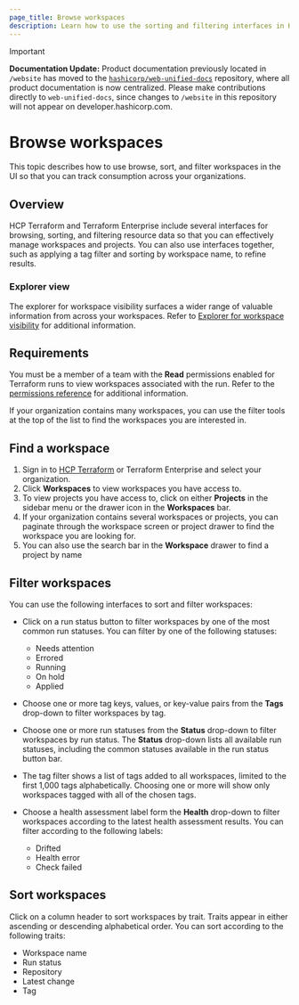 ```yaml
---
page_title: Browse workspaces
description: Learn how to use the sorting and filtering interfaces in HCP Terraform to create different views of the resource data that the app manages so that you can track consumption across your organizations.
---
```


> [!IMPORTANT]  
> **Documentation Update:** Product documentation previously located in `/website` has moved to the [`hashicorp/web-unified-docs`](https://github.com/hashicorp/web-unified-docs) repository, where all product documentation is now centralized. Please make contributions directly to `web-unified-docs`, since changes to `/website` in this repository will not appear on developer.hashicorp.com.

# Browse workspaces

This topic describes how to use browse, sort, and filter workspaces in the UI so that you can track consumption across your organizations.

## Overview

HCP Terraform and Terraform Enterprise include several interfaces for browsing, sorting, and filtering resource data so that you can effectively manage workspaces and projects. You can also use interfaces together, such as applying a tag filter and sorting by workspace name, to refine results.

<!-- BEGIN: TFC:only name:explorer-callout -->
### Explorer view
The explorer for workspace visibility surfaces a wider range of valuable information from across your workspaces. Refer to [Explorer for workspace visibility](/terraform/cloud-docs/workspaces/explorer) for additional information.
<!-- END: TFC:only name:explorer-callout -->

## Requirements

You must be a member of a team with the **Read** permissions enabled for Terraform runs to view workspaces associated with the run. Refer to the [permissions reference](/terraform/cloud-docs/users-teams-organizations/permissions) for additional information.

If your organization contains many workspaces, you can use the filter tools at the top of the list to find the workspaces you are interested in.

## Find a workspace

1. Sign in to [HCP Terraform](https://app.terraform.io/) or Terraform Enterprise and select your organization.
1. Click **Workspaces** to view workspaces you have access to.
1. To view projects you have access to, click on either **Projects** in the sidebar menu or the drawer icon in the **Workspaces** bar.
1. If your organization contains several workspaces or projects, you can paginate through the workspace screen or project drawer to find the workspace you are looking for.
1. You can also use the search bar in the **Workspace** drawer to find a project by name


## Filter workspaces

You can use the following interfaces to sort and filter workspaces:

- Click on a run status button to filter workspaces by one of the most common run statuses. You can filter by one of the following statuses:

    - Needs attention
    - Errored
    - Running
    - On hold
    - Applied

- Choose one or more tag keys, values, or key-value pairs from the **Tags** drop-down to filter workspaces by tag.
- Choose one or more run statuses from the **Status** drop-down to filter workspaces by run status. The **Status** drop-down lists all available run statuses, including the common statuses available in the run status button bar.
- The tag filter shows a list of tags added to all workspaces, limited to the first 1,000 tags alphabetically. Choosing one or more will show only workspaces tagged with all of the chosen tags.
-  Choose a health assessment label form the **Health** drop-down to filter workspaces according to the latest health assessment results. You can filter according to the following labels:

    - Drifted
    - Health error
    - Check failed

## Sort workspaces

Click on a column header to sort workspaces by trait. Traits appear in either ascending or descending alphabetical order. You can sort according to the following traits:

- Workspace name
- Run status
- Repository
- Latest change
- Tag